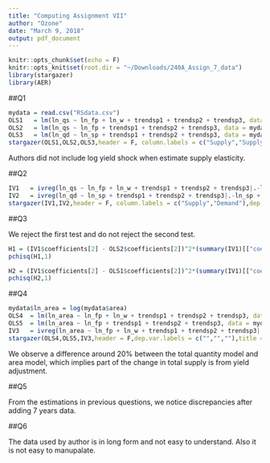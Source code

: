 ```yaml
---
title: "Computing Assignment VII"
author: "Ozone"
date: "March 9, 2018"
output: pdf_document
---
```


```r
knitr::opts_chunk$set(echo = F)
knitr::opts_knit$set(root.dir = "~/Downloads/240A_Assign_7_data")
library(stargazer)
library(AER)
```

##Q1
```r
mydata = read.csv("RSdata.csv")
OLS1   = lm(ln_qs ~ ln_fp + ln_w + trendsp1 + trendsp2 + trendsp3, data = mydata)
OLS2   = lm(ln_qs ~ ln_fp + trendsp1 + trendsp2 + trendsp3, data = mydata)
OLS3   = lm(ln_qd ~ ln_sp + trendsp1 + trendsp2 + trendsp3, data = mydata)
stargazer(OLS1,OLS2,OLS3,header = F, column.labels = c("Supply","Supply","Demand"),dep.var.labels = c("",""),title = "Q1")
```

Authors did not include log yield shock when estimate supply elasticity. 

##Q2
```r
IV1   = ivreg(ln_qs ~ ln_fp + ln_w + trendsp1 + trendsp2 + trendsp3|.-ln_fp + lag_ln_w, data = mydata)
IV2   = ivreg(ln_qd ~ ln_sp + trendsp1 + trendsp2 + trendsp3|.-ln_sp + ln_w, data = mydata)
stargazer(IV1,IV2,header = F, column.labels = c("Supply","Demand"),dep.var.labels = c("",""),title = "Q2")
```

##Q3

We reject the first test and do not reject the second test.
```r
H1 = (IV1$coefficients[2] - OLS2$coefficients[2])^2*(summary(IV1)[["coefficients"]][2,2]^2 - summary(OLS2)[["coefficients"]][2,2]^2)^(-1)
pchisq(H1,1)

H2 = (IV1$coefficients[2] - OLS1$coefficients[2])^2*(summary(IV1)[["coefficients"]][2,2]^2 - summary(OLS1)[["coefficients"]][2,2]^2)^(-1)
pchisq(H2,1)
```

##Q4
```r
mydata$ln_area = log(mydata$area)
OLS4  = lm(ln_area ~ ln_fp + ln_w + trendsp1 + trendsp2 + trendsp3, data = mydata)
OLS5  = lm(ln_area ~ ln_fp + trendsp1 + trendsp2 + trendsp3, data = mydata)
IV3   = ivreg(ln_area ~ ln_fp + ln_w + trendsp1 + trendsp2 + trendsp3|.-ln_fp + lag_ln_w, data = mydata)
stargazer(OLS4,OLS5,IV3,header = F,dep.var.labels = c("","",""),title = "Q4")
```

We observe a difference around 20% between the total quantity model and area model, which implies part of the change in total supply is from yield adjustment.

##Q5

From the estimations in previous questions, we notice discrepancies after adding 7 years data.

##Q6

The data used by author is in long form and not easy to understand. Also it is not easy to manupalate. 
